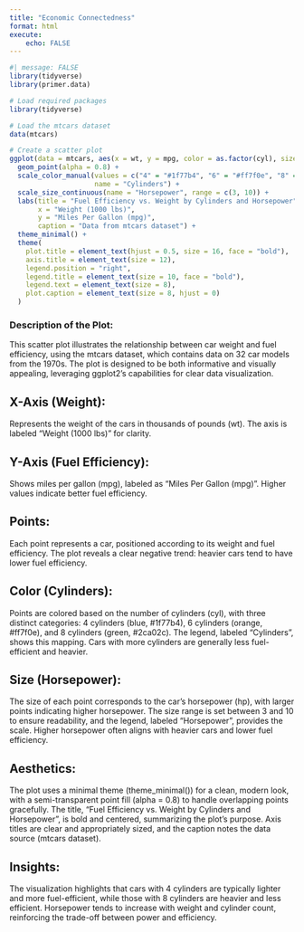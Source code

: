 ```yaml
---
title: "Economic Connectedness"
format: html
execute:
    echo: FALSE
---
```



```r

#| message: FALSE
library(tidyverse)
library(primer.data)

```


```r
# Load required packages
library(tidyverse)

# Load the mtcars dataset
data(mtcars)

# Create a scatter plot
ggplot(data = mtcars, aes(x = wt, y = mpg, color = as.factor(cyl), size = hp)) +
  geom_point(alpha = 0.8) +
  scale_color_manual(values = c("4" = "#1f77b4", "6" = "#ff7f0e", "8" = "#2ca02c"),
                     name = "Cylinders") +
  scale_size_continuous(name = "Horsepower", range = c(3, 10)) +
  labs(title = "Fuel Efficiency vs. Weight by Cylinders and Horsepower",
       x = "Weight (1000 lbs)",
       y = "Miles Per Gallon (mpg)",
       caption = "Data from mtcars dataset") +
  theme_minimal() +
  theme(
    plot.title = element_text(hjust = 0.5, size = 16, face = "bold"),
    axis.title = element_text(size = 12),
    legend.position = "right",
    legend.title = element_text(size = 10, face = "bold"),
    legend.text = element_text(size = 8),
    plot.caption = element_text(size = 8, hjust = 0)
  )

```

### Description of the Plot:

This scatter plot illustrates the relationship between car weight and fuel efficiency, using the mtcars dataset, which contains data on 32 car models from the 1970s. The plot is designed to be both informative and visually appealing, leveraging ggplot2’s capabilities for clear data visualization.

## X-Axis (Weight): 
Represents the weight of the cars in thousands of pounds (wt). The axis is labeled "Weight (1000 lbs)" for clarity.

## Y-Axis (Fuel Efficiency): 
Shows miles per gallon (mpg), labeled as "Miles Per Gallon (mpg)". Higher values indicate better fuel efficiency.

## Points: 
Each point represents a car, positioned according to its weight and fuel efficiency. The plot reveals a clear negative trend: heavier cars tend to have lower fuel efficiency.

## Color (Cylinders): 
Points are colored based on the number of cylinders (cyl), with three distinct categories: 4 cylinders (blue, #1f77b4), 6 cylinders (orange, #ff7f0e), and 8 cylinders (green, #2ca02c). The legend, labeled "Cylinders", shows this mapping. Cars with more cylinders are generally less fuel-efficient and heavier.

## Size (Horsepower): 
The size of each point corresponds to the car’s horsepower (hp), with larger points indicating higher horsepower. The size range is set between 3 and 10 to ensure readability, and the legend, labeled "Horsepower", provides the scale. Higher horsepower often aligns with heavier cars and lower fuel efficiency.

## Aesthetics: 
The plot uses a minimal theme (theme_minimal()) for a clean, modern look, with a semi-transparent point fill (alpha = 0.8) to handle overlapping points gracefully. The title, "Fuel Efficiency vs. Weight by Cylinders and Horsepower", is bold and centered, summarizing the plot’s purpose. Axis titles are clear and appropriately sized, and the caption notes the data source (mtcars dataset).

## Insights: 
The visualization highlights that cars with 4 cylinders are typically lighter and more fuel-efficient, while those with 8 cylinders are heavier and less efficient. Horsepower tends to increase with weight and cylinder count, reinforcing the trade-off between power and efficiency.